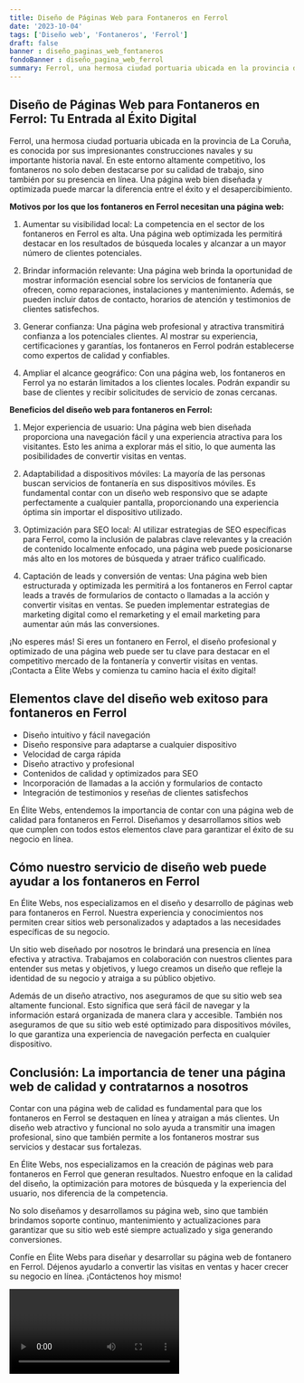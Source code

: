 ```yaml
---
title: Diseño de Páginas Web para Fontaneros en Ferrol
date: '2023-10-04'
tags: ['Diseño web', 'Fontaneros', 'Ferrol']
draft: false
banner : diseño_paginas_web_fontaneros
fondoBanner : diseño_pagina_web_ferrol
summary: Ferrol, una hermosa ciudad portuaria ubicada en la provincia de La Coruña, es conocida por sus impresionantes construcciones navales y su importante historia naval. En este entorno altamente competitivo, los fontaneros no solo deben destacarse por su calidad de trabajo, sino también por su presencia en línea. Una página web bien diseñada y optimizada puede marcar la diferencia entre el éxito y el desapercibimiento. 
---
```


## Diseño de Páginas Web para Fontaneros en Ferrol: Tu Entrada al Éxito Digital

Ferrol, una hermosa ciudad portuaria ubicada en la provincia de La Coruña, es conocida por sus impresionantes construcciones navales y su importante historia naval. En este entorno altamente competitivo, los fontaneros no solo deben destacarse por su calidad de trabajo, sino también por su presencia en línea. Una página web bien diseñada y optimizada puede marcar la diferencia entre el éxito y el desapercibimiento. 

**Motivos por los que los fontaneros en Ferrol necesitan una página web:**

1. Aumentar su visibilidad local: La competencia en el sector de los fontaneros en Ferrol es alta. Una página web optimizada les permitirá destacar en los resultados de búsqueda locales y alcanzar a un mayor número de clientes potenciales.

2. Brindar información relevante: Una página web brinda la oportunidad de mostrar información esencial sobre los servicios de fontanería que ofrecen, como reparaciones, instalaciones y mantenimiento. Además, se pueden incluir datos de contacto, horarios de atención y testimonios de clientes satisfechos.

3. Generar confianza: Una página web profesional y atractiva transmitirá confianza a los potenciales clientes. Al mostrar su experiencia, certificaciones y garantías, los fontaneros en Ferrol podrán establecerse como expertos de calidad y confiables.

4. Ampliar el alcance geográfico: Con una página web, los fontaneros en Ferrol ya no estarán limitados a los clientes locales. Podrán expandir su base de clientes y recibir solicitudes de servicio de zonas cercanas.

**Beneficios del diseño web para fontaneros en Ferrol:**

1. Mejor experiencia de usuario: Una página web bien diseñada proporciona una navegación fácil y una experiencia atractiva para los visitantes. Esto les anima a explorar más el sitio, lo que aumenta las posibilidades de convertir visitas en ventas.

2. Adaptabilidad a dispositivos móviles: La mayoría de las personas buscan servicios de fontanería en sus dispositivos móviles. Es fundamental contar con un diseño web responsivo que se adapte perfectamente a cualquier pantalla, proporcionando una experiencia óptima sin importar el dispositivo utilizado.

3. Optimización para SEO local: Al utilizar estrategias de SEO específicas para Ferrol, como la inclusión de palabras clave relevantes y la creación de contenido localmente enfocado, una página web puede posicionarse más alto en los motores de búsqueda y atraer tráfico cualificado.

4. Captación de leads y conversión de ventas: Una página web bien estructurada y optimizada les permitirá a los fontaneros en Ferrol captar leads a través de formularios de contacto o llamadas a la acción y convertir visitas en ventas. Se pueden implementar estrategias de marketing digital como el remarketing y el email marketing para aumentar aún más las conversiones. 

¡No esperes más! Si eres un fontanero en Ferrol, el diseño profesional y optimizado de una página web puede ser tu clave para destacar en el competitivo mercado de la fontanería y convertir visitas en ventas. ¡Contacta a Élite Webs y comienza tu camino hacia el éxito digital!

<GifSeo />

<Cta />

## Elementos clave del diseño web exitoso para fontaneros en Ferrol

- Diseño intuitivo y fácil navegación
- Diseño responsive para adaptarse a cualquier dispositivo
- Velocidad de carga rápida
- Diseño atractivo y profesional
- Contenidos de calidad y optimizados para SEO
- Incorporación de llamadas a la acción y formularios de contacto
- Integración de testimonios y reseñas de clientes satisfechos

En Élite Webs, entendemos la importancia de contar con una página web de calidad para fontaneros en Ferrol. Diseñamos y desarrollamos sitios web que cumplen con todos estos elementos clave para garantizar el éxito de su negocio en línea.

## Cómo nuestro servicio de diseño web puede ayudar a los fontaneros en Ferrol

En Élite Webs, nos especializamos en el diseño y desarrollo de páginas web para fontaneros en Ferrol. Nuestra experiencia y conocimientos nos permiten crear sitios web personalizados y adaptados a las necesidades específicas de su negocio.

Un sitio web diseñado por nosotros le brindará una presencia en línea efectiva y atractiva. Trabajamos en colaboración con nuestros clientes para entender sus metas y objetivos, y luego creamos un diseño que refleje la identidad de su negocio y atraiga a su público objetivo.

Además de un diseño atractivo, nos aseguramos de que su sitio web sea altamente funcional. Esto significa que será fácil de navegar y la información estará organizada de manera clara y accesible. También nos aseguramos de que su sitio web esté optimizado para dispositivos móviles, lo que garantiza una experiencia de navegación perfecta en cualquier dispositivo.

## Conclusión: La importancia de tener una página web de calidad y contratarnos a nosotros

Contar con una página web de calidad es fundamental para que los fontaneros en Ferrol se destaquen en línea y atraigan a más clientes. Un diseño web atractivo y funcional no solo ayuda a transmitir una imagen profesional, sino que también permite a los fontaneros mostrar sus servicios y destacar sus fortalezas.

En Élite Webs, nos especializamos en la creación de páginas web para fontaneros en Ferrol que generan resultados. Nuestro enfoque en la calidad del diseño, la optimización para motores de búsqueda y la experiencia del usuario, nos diferencia de la competencia.

No solo diseñamos y desarrollamos su página web, sino que también brindamos soporte continuo, mantenimiento y actualizaciones para garantizar que su sitio web esté siempre actualizado y siga generando conversiones.

Confíe en Élite Webs para diseñar y desarrollar su página web de fontanero en Ferrol. Déjenos ayudarlo a convertir las visitas en ventas y hacer crecer su negocio en línea. ¡Contáctenos hoy mismo!

<Video />

<CtaBot job='Fontaneros' city='Ferrol'/>

<Gmaps query='Ferrol+españa+maps' />